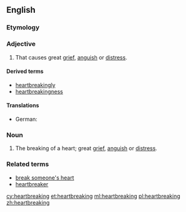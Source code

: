 ==English==

===Etymology===
{{compound|heart|breaking}}

===Adjective===
{{en-adj}}

# That causes great [[grief]], [[anguish]] or [[distress]].

====Derived terms====
* [[heartbreakingly]]
* [[heartbreakingness]]

====Translations====
{{trans-top|That causes great grief, anguish or distress}}
* German: {{t-|de|herzzerreißend}}
{{trans-mid}}
{{trans-bottom}}

===Noun===
{{en-noun}}

# The breaking of a heart; great [[grief]], [[anguish]] or [[distress]].

===Related terms===
* [[break someone's heart]]
* [[heartbreaker]]

[[cy:heartbreaking]]
[[et:heartbreaking]]
[[ml:heartbreaking]]
[[pl:heartbreaking]]
[[zh:heartbreaking]]
